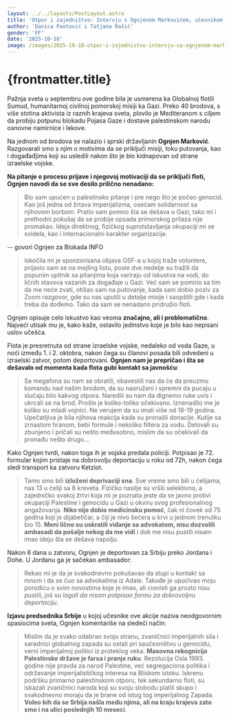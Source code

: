 ```yaml
---
layout: ../../layouts/PostLayout.astro
title: 'Otpor i zajedništvo: Intervju s Ognjenom Markovićem, učesnikom flotile Sumud'
author: 'Danica Pantović i Tatjana Rašić'
gender: 'FF'
date: '2025-10-18'
image: /images/2025-10-18-otpor-i-zajednistvo-intervju-sa-ognjenom-markovicem/0.jpeg
---
```



# {frontmatter.title}

Pažnja sveta u septembru ove godine bila je usmerena ka Globalnoj flotili Sumud, humanitarnoj civilnoj pomorskoj misiji ka Gazi. Preko 40 brodova, s više stotina aktivista iz raznih krajeva sveta, plovilo je Mediteranom s ciljem da probiju potpunu blokadu Pojasa Gaze i dostave palestinskom narodu osnovne namirnice i lekove.

Na jednom od brodova se nalazio i sprski državljanin **Ognjen Marković**. Razgovarali smo s njim o motivima da se priključi misiji, toku putovanja, kao i događađjima koji su usledili nakon što je bio kidnapovan od strane izraelske vojske.

**Na pitanje o procesu prijave i njegovoj motivaciji da se priključi floti, Ognjen navodi da se sve desilo prilično nenadano:**

> Bio sam upućen u palestinsko pitanje i pre nego što je počeo genocid. Kao još jedna od žrtava imperijalizma, osećam solidarnost sa njihovom borbom. Pratio sam pomno šta se dešava u Gazi, tako mi i prethodni pokušaj da se probije opsada primorskog prilaza nije promakao. Ideja direktnog, fizičkog suprotstavljanja okupaciji mi se svidela, kao i internacionalni karakter organizacije.

-- govori Ognjen za Blokada INFO

> Iskočila mi je sponzorisana objava GSF-a u kojoj traže volontere, prijavio sam se na mejling listu, posle dve nedelje su tražili da popunim upitnik sa pitanjima koja variraju od iskustva na vodi, do ličnih stavova vazanih za događaje u Gazi. Već sam se pomirio sa tim da me neće zvati, otišao sam na putovanje, kada sam dobio poziv za Zoom razgovor, gde su nas uputili u detalje misije i saopštili gde i kada treba da dođemo. Tako da sam se nenadano pridružio floti.

Ognjen opisuje celo iskustvo kao veoma **značajno, ali i problematično**. Najveći utisak mu je, kako kaže, ostavilo jedinstvo koje je bilo kao nepisani uslov učešća.

Flota je presretnuta od strane izraelske vojske, nedaleko od voda Gaze, u noći između 1. i 2. oktobra, nakon čega su članovi posada bili odvedeni u izraelski zatvor, potom deportovani. **Ognjen nam je prepričao i šta se dešavalo od momenta kada flota gubi kontakt sa javnošću**:

> Sa megafona su nam se obratili, obavestili nas da će da preuzmu komandu nad našim brodom, da su naoružani i spremni da pucaju u slučaju bilo kakvog otpora. Naredili su nam da dignemo ruke uvis i ukrcali se na brod. Prošlo je koliko-toliko očekivano. Iznenadilo me je koliko su mladi vojnici. Ne verujem da su imali više od 18-19 godina. Upečatljiva je bila njihova reakcija kada su pronašli donacije. Kutije sa zrnastom hranom, bebi formule i nekoliko filtera za vodu. Delovali su zbunjeno i pričali su nešto međusobno, mislim da su očekivali da pronađu nešto drugo…

Kako Ognjen tvrdi, nakon toga ih je vojska predala policiji. Potpisao je 72. formular kojim pristaje na dobrovolju deportaciju u roku od 72h, nakon čega sledi transport ka zatvoru Ketziot.

> Tamo smo bili **izloženi deprivaciji sna**. Sve vreme smo bili u ćelijama, nas 13 u ćeliji sa 8 kreveta. Fizičko nasilje su vršili selektivno, a zajedničko svakoj žrtvi koja mi je poznata jeste da se javno protivi okupaciji Palestine i genocidu u Gazi u okviru svog profesionalnog angažovanja. **Niko nije dobio medicinsku pomoć**, čak ni čovek od 75 godina koji je dijabetičar, a čiji je nivo šećera u krvi u jednom trenutku bio 15. **Meni lično su uskratili viđanje sa advokatom, nisu dozvolili ambasadi da pošalje nekog da me vidi** i dok me nisu pustili nisam imao ideju šta se dešava napolju.

Nakon 6 dana u zatvoru, Ognjen je deportovan za Srbiju preko Jordana i Dohe. U Jordanu ga je sačekao ambasador:

> Rekao mi je da je svakodnevno pokušavao da stupi u kontakt sa mnom i da se čuo sa advokatima iz Adale. Takođe je upućivao moju porodicu o svim novostima koje je imao, ali cionisti ga prosto nisu pustili, još su _lagali da nisam potpisao formu za dobrovoljnu deportaciju_.

**Izjavu predsednika Srbije** u kojoj učesnike ove akcije naziva neodgovornim spasiocima sveta, Ognjen komentariše na sledeći način:

> Mislim da je svako odabrao svoju stranu, zvaničnici imperijalnih sila i saradnici globalnog zapada su ostali pri saučesništvu u genocidu, verni imperijalnoj politici iz proteklog veka. **Masovna rekognicija Palestinske države je farsa i pranje ruku**. Rezolucija Osla 1993. godine nije pravda za narod Palestine, već segregaciona politika i održavanje imperijalističkog interesa na Bliskom istoku. Iskrenu podršku primarno palestinskom otporu, tek sekundarno floti, su iskazali zvaničnici naroda koji su svoju slobodu platili skupo i svakodnevno moraju da je brane od istog tog imperijalnog Zapada. **Voleo bih da se Srbija našla među njima, ali na kraju krajeva zato smo i na ulici poslednjih 10 meseci**.
